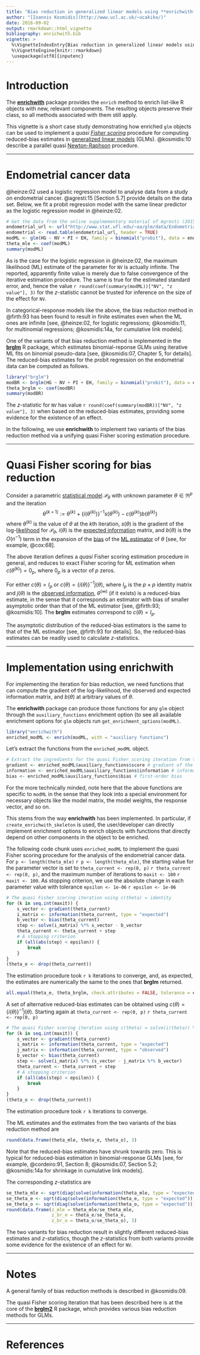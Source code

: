 ```yaml
---
title: "Bias reduction in generalized linear models using **enrichwith**"
author: "[Ioannis Kosmidis](http://www.ucl.ac.uk/~ucakiko/)"
date: 2016-09-02
output: rmarkdown::html_vignette
bibliography: enrichwith.bib
vignette: >
  %\VignetteIndexEntry{Bias reduction in generalized linear models using enrichwith}
  %\VignetteEngine{knitr::rmarkdown}
  \usepackage[utf8]{inputenc}
---
```


# Introduction

The [**enrichwith**](https://github.com/ikosmidis/enrichwith) package
provides the `enrich` method to enrich list-like R objects with new,
relevant components. The resulting objects preserve their class, so
all methods associated with them still apply.

This vignette is a short case study demonstrating how enriched `glm`
objects can be used to implement a *quasi [Fisher
scoring](https://en.wikipedia.org/wiki/Scoring_algorithm)* procedure
for computing reduced-bias estimates in [generalized linear
models](https://en.wikipedia.org/wiki/Generalized_linear_model)
(GLMs). @kosmidis:10 describe a parallel quasi
[Newton-Raphson](https://en.wikipedia.org/wiki/Newton%27s_method)
procedure.

------

# Endometrial cancer data

@heinze:02 used a logistic regression model to analyse data from a
study on endometrial cancer. @agresti:15 [Section 5.7] provide details on the data set. Below, we
fit a probit regression model with the same linear predictor as the
logistic regression model in @heinze:02.
```r
# Get the data from the online supplmementary material of Agresti (2015)
endometrial_url <- url("http://www.stat.ufl.edu/~aa/glm/data/Endometrial.dat")
endometrial <- read.table(endometrial_url, header = TRUE)
modML <- glm(HG ~ NV + PI + EH, family = binomial("probit"), data = endometrial)
theta_mle <- coef(modML)
summary(modML)
```
As is the case for the logistic regression in @heinze:02, the maximum
likelihood (ML) estimate of the parameter for `NV` is actually
infinite. The reported, apparently finite value is merely due to false
convergence of the iterative estimation procedure. The same is true
for the estimated standard error, and, hence the value `r
round(coef(summary(modML))["NV", "z value"], 3)` for the $z$-statistic
cannot be trusted for inference on the size of the effect for `NV`.

In categorical-response models like the above, the bias reduction
method in @firth:93 has been found to result in finite estimates even
when the ML ones are infinite [see, @heinze:02, for logistic
regressions; @kosmidis:11, for multinomial regressions; @kosmidis:14a,
for cumulative link models].

One of the variants of that bias reduction method is implemented in
the
[**brglm**](https://CRAN.R-project.org/package=brglm) R
package, which estimates binomial-reponse GLMs using iterative ML fits
on binomial pseudo-data [see, @kosmidis:07, Chapter 5, for
details]. The reduced-bias estimates for the probit regression on the
endometrial data can be computed as follows.
``` r
library("brglm")
modBR <- brglm(HG ~ NV + PI + EH, family = binomial("probit"), data = endometrial)
theta_brglm <- coef(modBR)
summary(modBR)
```
The $z$-statistic for `NV` has value `r round(coef(summary(modBR))["NV", "z value"], 3)` when based on the reduced-bias estimates, providing some evidence for the existence of an effect.

In the following, we use **enrichwith** to implement two variants of the bias reduction method via a unifying quasi Fisher scoring estimation procedure.

------


# Quasi Fisher scoring for bias reduction


Consider a parametric [statistical
model](https://en.wikipedia.org/wiki/Statistical_model)
$\mathcal{P}_\theta$ with unknown parameter $\theta \in \Re^p$ and the
iteration $$\theta^{(k + 1)} := \theta^{(k)} +
\left\{i(\theta^{(k)})\right\}^{-1} s(\theta^{(k)}) - c(\theta^{(k)})
b(\theta^{(k)})$$ where $\theta^{(k)}$ is the value of $\theta$ at the
$k$th iteration, $s(\theta)$ is the gradient of the
log-[likelihood](https://en.wikipedia.org/wiki/Likelihood_function)
for $\mathcal{P}_\theta$, $i(\theta)$ is the [expected
information](https://en.wikipedia.org/wiki/Fisher_information) matrix,
and $b(\theta)$ is the $O(n^{-1})$ term in the expansion of the
[bias](https://en.wikipedia.org/wiki/Bias_of_an_estimator) of the
[ML
estimator](https://en.wikipedia.org/wiki/Maximum_likelihood_estimation)
of $\theta$ [see, for example, @cox:68].

The above iteration defines a *quasi* Fisher scoring estimation
procedure in general, and reduces to exact Fisher scoring for ML
estimation when $c(\theta^{(k)}) = 0_p$, where $0_p$ is a vector of
$p$ zeros.

For either $c(\theta) = I_p$ or $c(\theta) =
\left\{i(\theta)\right\}^{-1} j(\theta)$, where $I_p$ is the $p \times
p$ identity matrix and $j(\theta)$ is the [observed
information](https://en.wikipedia.org/wiki/Observed_information),
$\theta^{(\infty)}$ (if it exists) is a reduced-bias estimate, in the
sense that it corresponds an estimator with bias of smaller asymptotic
order than that of the ML estimator [see, @firth:93;
@kosmidis:10]. The **brglm** estimates correspond to $c(\theta) = I_p$.

The asymptotic distribution of the reduced-bias estimators is the same
to that of the ML estimator [see, @firth:93 for
details]. So, the reduced-bias estimates can be readily used to
calculate $z$-statistics.

------

# Implementation using **enrichwith**

For implementing the iteration for bias reduction, we need functions that can compute the gradient of the log-likelihood, the observed and expected information matrix, and $b(\theta)$ at arbitrary values of $\theta$.

The **enrichwith** package can produce those functions for any `glm` object through the `auxiliary_functions` enrichment option (to see all available enrichment options for `glm` objects run `get_enrichment_options(modML)`.
``` r
library("enrichwith")
enriched_modML <- enrich(modML, with = "auxiliary functions")
```
Let's extract the functions from the `enriched_modML` object.
``` r
# Extract the ingredients for the quasi Fisher scoring iteration from the enriched glm object
gradient <- enriched_modML$auxiliary_functions$score # gradient of the log-likelihood
information <- enriched_modML$auxiliary_functions$information # information matrix
bias <- enriched_modML$auxiliary_functions$bias # first-order bias
```
For the more technically minded, note here that the above functions are specific to `modML` in the sense that they look into a special environment for necessary objects like the model matrix, the model weights, the response vector, and so on.

This stems from the way **enrichwith** has been implemented. In particular, if `create_enrichwith_skeleton` is used, the user/developer can directly implement enrichment options to enrich objects with functions that directly depend on other components in the object to be enriched.

The following code chunk uses `enriched_modML` to implement the quasi Fisher scoring procedure for the analysis of the endometrial cancer data. For `p <- length(theta_mle)` `r p <- length(theta_mle)`, the starting value for the parameter vector is set to `theta_current <- rep(0, p)` `r theta_current <- rep(0, p)`, and the maximum number of iterations to `maxit <- 100` `r maxit <- 100`. As stopping criterion, we use the absolute change in each parameter value with tolerance `epsilon <- 1e-06` `r epsilon <- 1e-06`
``` r
# The quasi Fisher scoring iteration using c(theta) = identity
for (k in seq.int(maxit)) {
    s_vector <- gradient(theta_current)
    i_matrix <- information(theta_current, type = "expected")
    b_vector <- bias(theta_current)
    step <- solve(i_matrix) %*% s_vector - b_vector
    theta_current <- theta_current + step
    # A stopping criterion
    if (all(abs(step) < epsilon)) {
        break
    }
}
(theta_e <- drop(theta_current))
```
The estimation procedure took `r k` iterations to converge, and, as expected, the estimates are numerically the same to the ones that **brglm** returned.
``` r
all.equal(theta_e, theta_brglm, check.attributes = FALSE, tolerance = epsilon)
```

A set of alternative reduced-bias estimates can be obtained using $c(\theta) = \left\{i(\theta)\right\}^{-1} j(\theta)$. Starting again at `theta_current <- rep(0, p)` `r theta_current <- rep(0, p)`
``` r
# The quasi Fisher scoring iteration using c(theta) = solve(i(theta)) %*% j(theta)
for (k in seq.int(maxit)) {
    s_vector <- gradient(theta_current)
    i_matrix <- information(theta_current, type = "expected")
    j_matrix <- information(theta_current, type = "observed")
    b_vector <- bias(theta_current)
    step <- solve(i_matrix) %*% (s_vector - j_matrix %*% b_vector)
    theta_current <- theta_current + step
    # A stopping criterion
    if (all(abs(step) < epsilon)) {
        break
    }
}
(theta_o <- drop(theta_current))
```
The estimation procedure took `r k` iterations to converge.

The ML estimates and the estimates from the two variants of the bias reduction method are
``` r
round(data.frame(theta_mle, theta_e, theta_o), 3)
```
Note that the reduced-bias estimates have shrunk towards zero. This is typical for reduced-bias estimation in binomial-response GLMs [see, for example, @cordeiro:91, Section 8; @kosmidis:07, Section 5.2; @kosmidis:14a for shrinkage in cumulative link models].

The corresponding $z$-statistics are
``` r
se_theta_mle <- sqrt(diag(solve(information(theta_mle, type = "expected"))))
se_theta_e <- sqrt(diag(solve(information(theta_e, type = "expected"))))
se_theta_o <- sqrt(diag(solve(information(theta_o, type = "expected"))))
round(data.frame(z_mle = theta_mle/se_theta_mle,
                 z_br_e = theta_e/se_theta_e,
                 z_br_o = theta_o/se_theta_o), 3)
```
The two variants for bias reduction result in slightly different reduced-bias estimates and $z$-statistics, though the $z$-statistics from both variants provide some evidence for the existence of an effect for `NV`.

------

# Notes
A general family of bias reduction methods is described in @kosmidis:09.

The quasi Fisher scoring iteration that has been described here is at the core of the [**brglm2**](https://github.com/ikosmidis/brglm2) R package, which provides various bias reduction methods for GLMs.

------

# References

